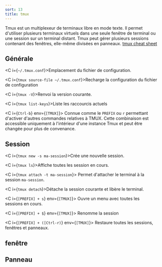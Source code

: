 ```yaml
---
sort: 13
title: tmux
---
```


Tmux est un multiplexeur de terminaux libre en mode texte. Il permet d'utiliser plusieurs terminaux virtuels dans une seule fenêtre de terminal ou une session sur un terminal distant. Tmux peut gérer plusieurs sessions contenant des fenêtres, elle-même divisées en panneaux. [tmux cheat sheet](https://tmuxcheatsheet.com/)

## Générale

<C i={`~/.tmux.conf`}>Emplacement du fichier de configuration.</C>

<C i={`tmux source-file ~/.tmux.conf`}>Recharge la configuration du fichier de configuration</C>

<C i={`tmux -V`}>Renvoi la version courante.</C>

<C i={`tmux list-keys`}>Liste les raccourcis actuels</C>

<C i={`Ctrl-b`} env={`[TMUX]`}>
  Connue comme le `PREFIX` ou `r` permettant d'activer d'autres commandes
  relatives à TMUX. Cette combinaison est accessible uniquement à l'intérieur
  d'une instance Tmux et peut être changée pour plus de convenance.
</C>


## Session

<C i={`tmux new -s ma-session`}>Crée une nouvelle session.</C>

<C i={`tmux ls`}>Affiche toutes les session en cours.</C>

<C i={`tmux attach -t ma-session`}>
  Permet d'attacher le terminal à la session `ma-session`.
</C>

<C i={`tmux detach`}>Détache la session courante et libère le terminal.</C>

<C i={`[PREFIX] + s`} env={`[TMUX]`}>
  Ouvre un menu avec toutes les sessions en cours.
</C>

<C i={`[PREFIX] + $`} env={`[TMUX]`}>
  Renomme la session
</C>

<C i={`[PREFIX] + ([Ctrl-r)`} env={`[TMUX]`}>
  Restaure toutes les sessions, fenêtres et panneaux.
</C>

## fenêtre

## Panneau
